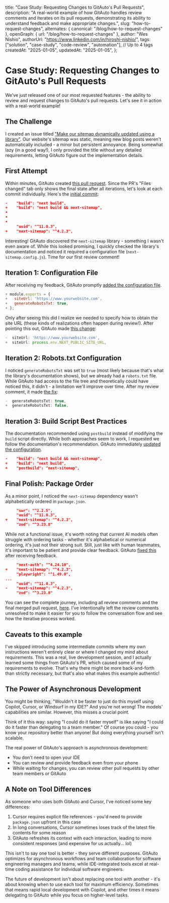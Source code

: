   title: "Case Study: Requesting Changes to GitAuto's Pull Requests",
  description:
    "A real-world example of how GitAuto handles review comments and iterates on its pull requests, demonstrating its ability to understand feedback and make appropriate changes.",
  slug: "how-to-request-changes",
  alternates: { canonical: "/blog/how-to-request-changes" },
  openGraph: { url: "/blog/how-to-request-changes" },
  author: "Wes Nishio",
  authorUrl: "https://www.linkedin.com/in/hiroshi-nishio/",
  tags: ["solution", "case-study", "code-review", "automation"], // Up to 4 tags
  createdAt: "2025-01-05",
  updatedAt: "2025-01-05",
};

# Case Study: Requesting Changes to GitAuto's Pull Requests

We've just released one of our most requested features - the ability to review and request changes to GitAuto's pull requests. Let's see it in action with a real-world example!

## The Challenge

I created an issue titled ["Make our sitemap dynamically updated using a library"](https://github.com/gitautoai/website/issues/167). Our website's sitemap was static, meaning new blog posts weren't automatically included - a minor but persistent annoyance. Being somewhat lazy (in a good way!), I only provided the title without any detailed requirements, letting GitAuto figure out the implementation details.

## First Attempt

Within minutes, GitAuto created [this pull request](https://github.com/gitautoai/website/pull/172/files). Since the PR's "Files changed" tab only shows the final state after all iterations, let's look at each commit individually. Here's the [initial commit](https://github.com/gitautoai/website/pull/172/commits/dc38d323436a2dcca12e92108cdac8fa59381d24):

```diff:package.json
-    "build": "next build",
+    "build": "next build && next-sitemap",
•
•
•
     "uuid": "^11.0.3",
+    "next-sitemap": "^4.2.3",
```

Interesting! GitAuto discovered the `next-sitemap` library - something I wasn't even aware of. While this looked promising, I quickly checked the library's documentation and noticed it required a configuration file (`next-sitemap.config.js`). Time for our first review comment!

## Iteration 1: Configuration File

After receiving my feedback, GitAuto promptly [added the configuration file](https://github.com/gitautoai/website/pull/172/commits/7ccc8a8828d4c9f4dff9900b6c484276cfdacbbc).

```diff:next-sitemap.config.js
+ module.exports = {
+   siteUrl: 'https://www.yourwebsite.com',
+   generateRobotsTxt: true,
+ };
```

Only after seeing this did I realize we needed to specify how to obtain the site URL (these kinds of realizations often happen during review!). After pointing this out, GitAuto made [this change](https://github.com/gitautoai/website/pull/172/commits/05e02345b2ca8c39cfd9a48e0e44ecbb5f2d1302):

```diff:next-sitemap.config.js
-  siteUrl: 'https://www.yourwebsite.com',
+  siteUrl: process.env.NEXT_PUBLIC_SITE_URL,
```

## Iteration 2: Robots.txt Configuration

I noticed `generateRobotsTxt` was set to `true` (most likely because that's what the library's documentation shows), but we already had a `robots.txt` file. While GitAuto had access to the file tree and theoretically could have noticed this, it didn't - a limitation we'll improve over time. After my review comment, it made [the fix](https://github.com/gitautoai/website/pull/172/commits/05dd9e5d8e44c8e375b3d138da5c3d2fb03cd825):

```diff:next-sitemap.config.js
-  generateRobotsTxt: true,
+  generateRobotsTxt: false,
```

## Iteration 3: Build Script Best Practices

The documentation recommended using `postbuild` instead of modifying the `build` script directly. While both approaches seem to work, I requested we follow the documentation's recommendation. GitAuto immediately [updated the configuration](https://github.com/gitautoai/website/pull/172/commits/4cfc815bd25c2e105a42a4b08742554e4e2fa9c0).

```diff:package.json
-    "build": "next build && next-sitemap",
+    "build": "next build",
+    "postbuild": "next-sitemap",
```

## Final Polish: Package Order

As a minor point, I noticed the `next-sitemap` dependency wasn't alphabetically ordered in `package.json`.

```diff:package.json
     "swr": "^2.2.5",
     "uuid": "^11.0.3",
+    "next-sitemap": "^4.2.3",
     "zod": "^3.23.8"
```

While not a functional issue, it's worth noting that current AI models often struggle with ordering tasks - whether it's alphabetical or numerical ordering, it's just not their strong suit. Still, just like with human teammates, it's important to be patient and provide clear feedback. GitAuto [fixed this](https://github.com/gitautoai/website/pull/172/commits/f28a7ef493575929ede2c12b92ed4864e14037ca) after receiving feedback.

```diff:package.json
     "next-auth": "^4.24.10",
+    "next-sitemap": "^4.2.3",
     "playwright": "^1.49.0",
...
     "uuid": "^11.0.3",
-    "next-sitemap": "^4.2.3",
     "zod": "^3.23.8"
```

You can see the complete journey, including all review comments and the final merged pull request, [here](https://github.com/gitautoai/website/pull/172). I've intentionally left the review comments unresolved to make it easier for you to follow the conversation flow and see how the iterative process worked.

## Caveats to this example

I've skipped introducing some intermediate commits where my own instructions weren't entirely clear or where I changed my mind about requirements. This was a real, live development session, and I actually learned some things from GitAuto's PR, which caused some of my requirements to evolve. That's why there might be more back-and-forth than strictly necessary, but that's also what makes this example authentic!

## The Power of Asynchronous Development

You might be thinking, "Wouldn't it be faster to just do this myself using Copilot, Cursor, or Windsurf in my IDE?" And you're not wrong! The models' capabilities are similar. However, this misses a crucial point.

Think of it this way: saying "I could do it faster myself" is like saying "I could do it faster than delegating to a team member." Of course you could - you know your repository better than anyone! But doing everything yourself isn't scalable.

The real power of GitAuto's approach is asynchronous development:

- You don't need to open your IDE
- You can review and provide feedback even from your phone
- While waiting for changes, you can review other pull requests by other team members or GitAuto

## A Note on Tool Differences

As someone who uses both GitAuto and Cursor, I've noticed some key differences:

1. Cursor requires explicit file references - you'd need to provide `package.json` upfront in this case
2. In long conversations, Cursor sometimes loses track of the latest file contents for some reason
3. GitAuto refreshes its context with each interaction, leading to more consistent responses (and expensive for us actually... lol)

This isn't to say one tool is better - they serve different purposes. GitAuto optimizes for asynchronous workflows and team collaboration for software engineering managers and teams, while IDE-integrated tools excel at real-time coding assistance for individual software engineers.

The future of development isn't about replacing one tool with another - it's about knowing when to use each tool for maximum efficiency. Sometimes that means rapid local development with Copilot, and other times it means delegating to GitAuto while you focus on higher-level tasks.
